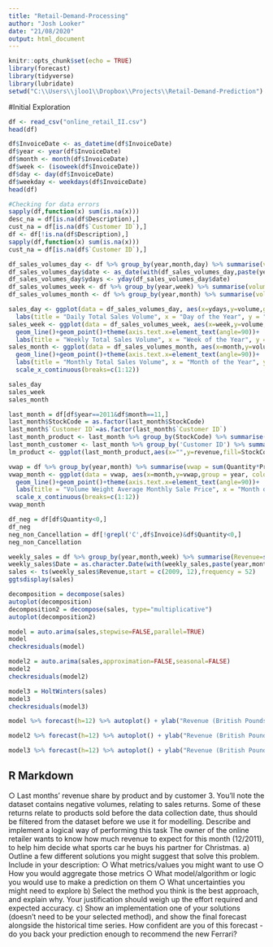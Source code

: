 ```yaml
---
title: "Retail-Demand-Processing"
author: "Josh Looker"
date: "21/08/2020"
output: html_document
---
```


```r
knitr::opts_chunk$set(echo = TRUE)
library(forecast)
library(tidyverse)
library(lubridate)
setwd("C:\\Users\\jloo1\\Dropbox\\Projects\\Retail-Demand-Prediction")
```

#Initial Exploration

```r
df <- read_csv("online_retail_II.csv")
head(df)
```

```r
df$InvoiceDate <- as_datetime(df$InvoiceDate)
df$year <- year(df$InvoiceDate)
df$month <- month(df$InvoiceDate)
df$week <- (isoweek(df$InvoiceDate))
df$day <- day(df$InvoiceDate)
df$weekday <- weekdays(df$InvoiceDate)
head(df)
```

```r
#Checking for data errors
sapply(df,function(x) sum(is.na(x)))
desc_na = df[is.na(df$Description),]
cust_na = df[is.na(df$`Customer ID`),]
df <- df[!is.na(df$Description),]
sapply(df,function(x) sum(is.na(x)))
cust_na = df[is.na(df$`Customer ID`),]
```


```r
df_sales_volumes_day <- df %>% group_by(year,month,day) %>% summarise(volume = sum(Quantity)) %>% ungroup()
df_sales_volumes_day$date <- as_date(with(df_sales_volumes_day,paste(year,month,day,sep="-")))
df_sales_volumes_day$ydays <- yday(df_sales_volumes_day$date)
df_sales_volumes_week <- df %>% group_by(year,week) %>% summarise(volume = sum(Quantity)) %>% ungroup()
df_sales_volumes_month <- df %>% group_by(year,month) %>% summarise(volume = sum(Quantity)) %>% ungroup()
```

```r
sales_day <- ggplot(data = df_sales_volumes_day, aes(x=ydays,y=volume,group = year, colour=as.factor(year)))+geom_line()+theme(axis.text.x=element_text(angle=90))+
  labs(title = "Daily Total Sales Volume", x = "Day of the Year", y = "Total Sales Volume (Units)",colour = "Year")
sales_week <- ggplot(data = df_sales_volumes_week, aes(x=week,y=volume,group = year, colour=as.factor(year)))+
  geom_line()+geom_point()+theme(axis.text.x=element_text(angle=90))+
  labs(title = "Weekly Total Sales Volume", x = "Week of the Year", y = "Total Sales Volume (Units)",colour = "Year")
sales_month <- ggplot(data = df_sales_volumes_month, aes(x=month,y=volume,group = year, colour=as.factor(year)))+
  geom_line()+geom_point()+theme(axis.text.x=element_text(angle=90))+
  labs(title = "Monthly Total Sales Volume", x = "Month of the Year", y = "Total Sales Volume (Units)",colour = "Year")+
  scale_x_continuous(breaks=c(1:12))

sales_day
sales_week
sales_month
```
```r
last_month = df[df$year==2011&df$month==11,]
last_month$StockCode = as.factor(last_month$StockCode)
last_month$`Customer ID`=as.factor(last_month$`Customer ID`)
last_month_product <- last_month %>% group_by(StockCode) %>% summarise(revenue = sum(Quantity*Price)) %>% ungroup()
last_month_customer <- last_month %>% group_by('Customer ID') %>% summarise(revenue = sum(Quantity*Price)) %>% ungroup()
lm_product <- ggplot(last_month_product,aes(x="",y=revenue,fill=StockCode))+geom_point()
```

```r
vwap = df %>% group_by(year,month) %>% summarise(vwap = sum(Quantity*Price)/sum(Quantity)) %>% ungroup()
vwap_month <- ggplot(data = vwap, aes(x=month,y=vwap,group = year, colour=as.factor(year)))+
  geom_line()+geom_point()+theme(axis.text.x=element_text(angle=90))+
  labs(title = "Volume Weight Average Monthly Sale Price", x = "Month of the Year", y = "Total Sales Volume (Units)",colour = "Year")+
  scale_x_continuous(breaks=c(1:12))
vwap_month
```



```r
df_neg = df[df$Quantity<0,]
df_neg
neg_non_Cancellation = df[!grepl('C',df$Invoice)&df$Quantity<0,]
neg_non_Cancellation
```

```r
weekly_sales = df %>% group_by(year,month,week) %>% summarise(Revenue=sum(Quantity*Price)) %>% ungroup()
weekly_sales$Date = as.character.Date(with(weekly_sales,paste(year,month,week,sep="-")))
sales <- ts(weekly_sales$Revenue,start = c(2009, 12),frequency = 52)
ggtsdisplay(sales)
```
```r
decomposition = decompose(sales)
autoplot(decomposition)
decomposition2 = decompose(sales, type="multiplicative")
autoplot(decomposition2)
```


```r
model = auto.arima(sales,stepwise=FALSE,parallel=TRUE)
model
checkresiduals(model)
```

```r
model2 = auto.arima(sales,approximation=FALSE,seasonal=FALSE)
model2
checkresiduals(model2)
```

```r
model3 = HoltWinters(sales)
model3
checkresiduals(model3)
```


```r
model %>% forecast(h=12) %>% autoplot() + ylab("Revenue (British Pounds") + xlab("Time")
```

```r
model2 %>% forecast(h=12) %>% autoplot() + ylab("Revenue (British Pounds") + xlab("Time")
```

```r
model3 %>% forecast(h=12) %>% autoplot() + ylab("Revenue (British Pounds") + xlab("Time")
```



## R Markdown
○ Last months’ revenue share by product and by customer
3. You’ll note the dataset contains negative volumes, relating to sales returns. Some of
these returns relate to products sold before the data collection date, thus should be
filtered from the dataset before we use it for modelling.
Describe and implement a logical way of performing this task
The owner of the online retailer wants to know how much revenue to expect for this
month (12/2011), to help him decide what sports car he buys his partner for
Christmas.
a) Outline a few different solutions you might suggest that solve this problem. Include in
your description:
○ What metrics/values you might want to use
○ How you would aggregate those metrics
○ What model/algorithm or logic you would use to make a prediction on them
○ What uncertainties you might need to explore
b) Select the method you think is the best approach, and explain why. Your justification
should weigh up the effort required and expected accuracy.
c) Show an implementation one of your solutions (doesn’t need to be your selected
method), and show the final forecast alongside the historical time series.
How confident are you of this forecast - do you back your prediction enough to
recommend the new Ferrari?
